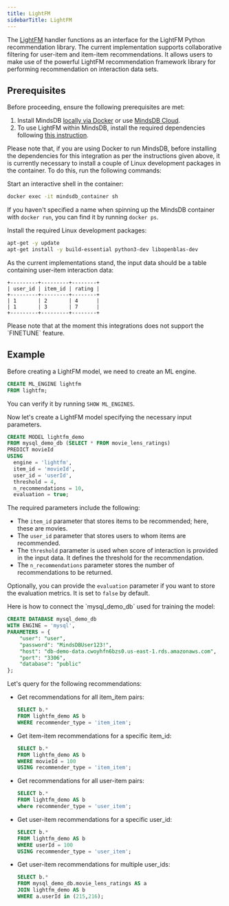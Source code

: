 ```yaml
---
title: LightFM
sidebarTitle: LightFM
---
```


The [LightFM](https://github.com/lyst/lightfm) handler functions as an interface for the LightFM Python recommendation library. The current implementation supports collaborative filtering for user-item and item-item recommendations. It allows users to make use of the powerful LightFM recommendation framework library for performing recommendation on interaction data sets.

## Prerequisites

Before proceeding, ensure the following prerequisites are met:

1. Install MindsDB [locally via Docker](https://docs.mindsdb.com/setup/self-hosted/docker) or use [MindsDB Cloud](https://cloud.mindsdb.com/).
2. To use LightFM within MindsDB, install the required dependencies following [this instruction](/setup/self-hosted/docker#install-dependencies).

<Tip>
Please note that, if you are using Docker to run MindsDB, before installing the dependencies for this integration as per the instructions given above, it is currently necessary to install a couple of Linux development packages in the container. To do this, run the following commands:

Start an interactive shell in the container:
```bash
docker exec -it mindsdb_container sh
```
If you haven't specified a name when spinning up the MindsDB container with `docker run`, you can find it by running `docker ps`.

Install the required Linux development packages:
```bash
apt-get -y update
apt-get install -y build-essential python3-dev libopenblas-dev
``` 
</Tip>

As the current implementations stand, the input data should be a table containing user-item interaction data:

```
+---------+---------+--------+
| user_id | item_id | rating |
+---------+---------+--------+
| 1       | 2       | 4      |
| 1       | 3       | 7      |
+---------+---------+--------+
```

<Note>
Please note that at the moment this integrations does not support the `FINETUNE` feature.
</Note>

## Example

Before creating a LightFM model, we need to create an ML engine.

```sql
CREATE ML_ENGINE lightfm
FROM lightfm;
```

You can verify it by running `SHOW ML_ENGINES`.

Now let's create a LightFM model specifying the necessary input parameters.

```sql
CREATE MODEL lightfm_demo
FROM mysql_demo_db (SELECT * FROM movie_lens_ratings)
PREDICT movieId
USING
  engine = 'lightfm',
  item_id = 'movieId',
  user_id = 'userId',
  threshold = 4,
  n_recommendations = 10,
  evaluation = true;
```

The required parameters include the following:

- The `item_id` parameter that stores items to be recommended; here, these are movies.
- The `user_id` parameter that stores users to whom items are recommended.
- The `threshold` parameter is used when score of interaction is provided in the input data. It defines the threshold for the recommendation.
- The `n_recommendations` parameter stores the number of recommendations to be returned.

Optionally, you can provide the `evaluation` parameter if you want to store the evaluation metrics. It is set to `false` by default.

<Tip>
Here is how to connect the `mysql_demo_db` used for training the model:

```sql
CREATE DATABASE mysql_demo_db
WITH ENGINE = 'mysql',
PARAMETERS = {
    "user": "user",
    "password": "MindsDBUser123!",
    "host": "db-demo-data.cwoyhfn6bzs0.us-east-1.rds.amazonaws.com",
    "port": "3306",
    "database": "public"
};
```
</Tip>

Let's query for the following recommendations:

- Get recommendations for all item_item pairs:

    ```sql
    SELECT b.*
    FROM lightfm_demo AS b
    WHERE recommender_type = 'item_item';
    ```

- Get item-item recommendations for a specific item_id:

    ```sql
    SELECT b.*
    FROM lightfm_demo AS b
    WHERE movieId = 100
    USING recommender_type = 'item_item';
    ```

- Get recommendations for all user-item pairs:

    ```sql
    SELECT b.*
    FROM lightfm_demo AS b
    where recommender_type = 'user_item';
    ```

- Get user-item recommendations for a specific user_id:

    ```sql
    SELECT b.*
    FROM lightfm_demo AS b
    WHERE userId = 100
    USING recommender_type = 'user_item';
    ```

- Get user-item recommendations for multiple user_ids:

    ```sql
    SELECT b.*
    FROM mysql_demo_db.movie_lens_ratings AS a
    JOIN lightfm_demo AS b
    WHERE a.userId in (215,216);
    ```
